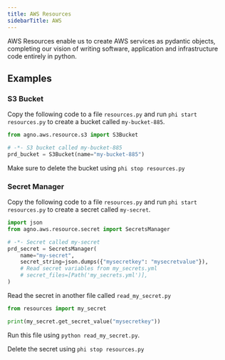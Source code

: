 ```yaml
---
title: AWS Resources
sidebarTitle: AWS
---
```


AWS Resources enable us to create AWS services as pydantic objects, completing our vision of writing software, application and infrastructure code entirely in python.

## Examples

### S3 Bucket

Copy the following code to a file `resources.py` and run `phi start resources.py` to create a bucket called `my-bucket-885`.

<CodeGroup>

```python resources.py
from agno.aws.resource.s3 import S3Bucket

# -*- S3 bucket called my-bucket-885
prd_bucket = S3Bucket(name="my-bucket-885")
```

</CodeGroup>

Make sure to delete the bucket using `phi stop resources.py`

### Secret Manager

Copy the following code to a file `resources.py` and run `phi start resources.py` to create a secret called `my-secret`.

<CodeGroup>

```python resources.py
import json
from agno.aws.resource.secret import SecretsManager

# -*- Secret called my-secret
prd_secret = SecretsManager(
    name="my-secret",
    secret_string=json.dumps({"mysecretkey": "mysecretvalue"}),
    # Read secret variables from my_secrets.yml
    # secret_files=[Path('my_secrets.yml')],
)
```

</CodeGroup>

Read the secret in another file called `read_my_secret.py`

<CodeGroup>

```python read_my_secret.py
from resources import my_secret

print(my_secret.get_secret_value("mysecretkey"))
```

</CodeGroup>

Run this file using `python read_my_secret.py`.

Delete the secret using `phi stop resources.py`
